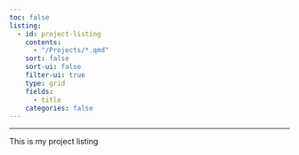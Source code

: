 ```yaml
---
toc: false
listing:
  - id: project-listing
    contents:
      - "/Projects/*.qmd"
    sort: false
    sort-ui: false
    filter-ui: true
    type: grid
    fields:
      - title
    categories: false
---
```





---
This is my project listing

:::project-listing
:::


